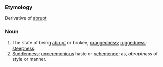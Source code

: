 ===Etymology===
Derivative of [[abrupt]]
===Noun===
#The state of being [[abrupt]] or broken; [[craggedness]]; [[ruggedness]]; [[steepness]].
#[[Suddenness]]; [[unceremonious]] haste or [[vehemence]]; as, ''abruptness'' of style or manner.